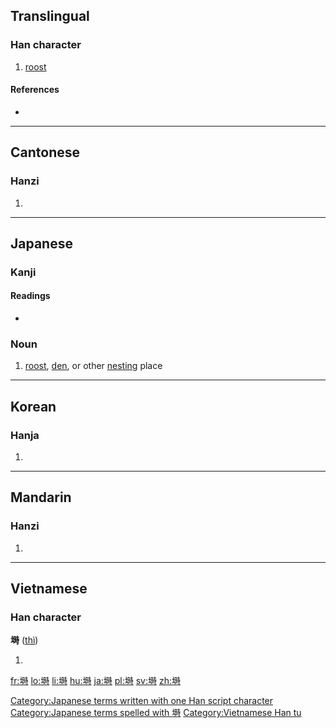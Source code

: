 {{also|埘}}
==Translingual==

===Han character===
{{Han char|rn=32|rad=土|as=10|sn=13|four=4414<sub>1</sub>|canj=土日土戈 (GAGI)|ids=⿰[[土]][[時]]}}

# [[roost]]

====References====
* {{Han ref|kx=0235.110|dkj=05329|dj=0473.040|hdz=10471.120|uh=5852|ud=22610|bh=B6F6|bd=46838}}

----

==Cantonese==

===Hanzi===
{{yue-hanzi|jyut=si4|y=si4|sim=埘}}

# {{defn|lang=yue|sort=土10}}

----

==Japanese==

===Kanji===
{{ja-kanji|grade=|rs=土10}}

====Readings====
* {{ja-readings|on=[[し]] (shi), [[じ]] (ji)|kun=[[ねぐら]] (negura)}}

===Noun===
{{ja-noun|k|hira=ねぐら|rom=negura}} 

# [[roost]], [[den]], or other [[nest]]ing place 

[[Category:Japanese terms written with one Han script character]]
[[Category:Japanese terms spelled with 塒]]
----

==Korean==

===Hanja===
{{ko-hanja|hangeul=시|rv=si|mr=si}}

# {{defn|lang=ko|sort=土10}}

----

==Mandarin==

===Hanzi===
{{cmn-hanzi|sim=埘|pin=[[shí]] ([[shi2]])|wg=shih<sup>2</sup>}}

# {{defn|lang=cmn|sort=土10}}

----

==Vietnamese==

===Han character===
'''塒''' ([[thì]])

# {{defn|vi}}

[[Category:Vietnamese Han tu]]

[[fr:塒]]
[[lo:塒]]
[[li:塒]]
[[hu:塒]]
[[ja:塒]]
[[pl:塒]]
[[sv:塒]]
[[zh:塒]]